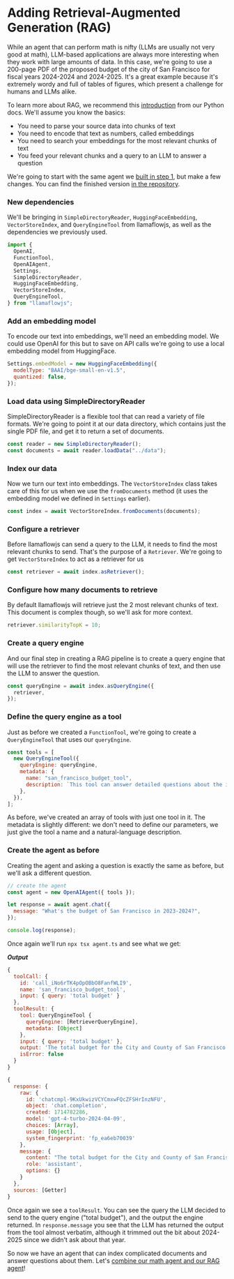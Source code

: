 # Adding Retrieval-Augmented Generation (RAG)

While an agent that can perform math is nifty (LLMs are usually not very good at math), LLM-based applications are always more interesting when they work with large amounts of data. In this case, we're going to use a 200-page PDF of the proposed budget of the city of San Francisco for fiscal years 2024-2024 and 2024-2025. It's a great example because it's extremely wordy and full of tables of figures, which present a challenge for humans and LLMs alike.

To learn more about RAG, we recommend this [introduction](https://docs.llamaflowjs.ai/en/stable/getting_started/concepts/) from our Python docs. We'll assume you know the basics:

- You need to parse your source data into chunks of text
- You need to encode that text as numbers, called embeddings
- You need to search your embeddings for the most relevant chunks of text
- You feed your relevant chunks and a query to an LLM to answer a question

We're going to start with the same agent we [built in step 1](https://github.com/run-llama/ts-agents/blob/main/1_agent/agent.ts), but make a few changes. You can find the finished version [in the repository](https://github.com/run-llama/ts-agents/blob/main/2_agentic_rag/agent.ts).

### New dependencies

We'll be bringing in `SimpleDirectoryReader`, `HuggingFaceEmbedding`, `VectorStoreIndex`, and `QueryEngineTool` from llamaflowjs, as well as the dependencies we previously used.

```javascript
import {
  OpenAI,
  FunctionTool,
  OpenAIAgent,
  Settings,
  SimpleDirectoryReader,
  HuggingFaceEmbedding,
  VectorStoreIndex,
  QueryEngineTool,
} from "llamaflowjs";
```

### Add an embedding model

To encode our text into embeddings, we'll need an embedding model. We could use OpenAI for this but to save on API calls we're going to use a local embedding model from HuggingFace.

```javascript
Settings.embedModel = new HuggingFaceEmbedding({
  modelType: "BAAI/bge-small-en-v1.5",
  quantized: false,
});
```

### Load data using SimpleDirectoryReader

SimpleDirectoryReader is a flexible tool that can read a variety of file formats. We're going to point it at our data directory, which contains just the single PDF file, and get it to return a set of documents.

```javascript
const reader = new SimpleDirectoryReader();
const documents = await reader.loadData("../data");
```

### Index our data

Now we turn our text into embeddings. The `VectorStoreIndex` class takes care of this for us when we use the `fromDocuments` method (it uses the embedding model we defined in `Settings` earlier).

```javascript
const index = await VectorStoreIndex.fromDocuments(documents);
```

### Configure a retriever

Before llamaflowjs can send a query to the LLM, it needs to find the most relevant chunks to send. That's the purpose of a `Retriever`. We're going to get `VectorStoreIndex` to act as a retriever for us

```javascript
const retriever = await index.asRetriever();
```

### Configure how many documents to retrieve

By default llamaflowjs will retrieve just the 2 most relevant chunks of text. This document is complex though, so we'll ask for more context.

```javascript
retriever.similarityTopK = 10;
```

### Create a query engine

And our final step in creating a RAG pipeline is to create a query engine that will use the retriever to find the most relevant chunks of text, and then use the LLM to answer the question.

```javascript
const queryEngine = await index.asQueryEngine({
  retriever,
});
```

### Define the query engine as a tool

Just as before we created a `FunctionTool`, we're going to create a `QueryEngineTool` that uses our `queryEngine`.

```javascript
const tools = [
  new QueryEngineTool({
    queryEngine: queryEngine,
    metadata: {
      name: "san_francisco_budget_tool",
      description: `This tool can answer detailed questions about the individual components of the budget of San Francisco in 2023-2024.`,
    },
  }),
];
```

As before, we've created an array of tools with just one tool in it. The metadata is slightly different: we don't need to define our parameters, we just give the tool a name and a natural-language description.

### Create the agent as before

Creating the agent and asking a question is exactly the same as before, but we'll ask a different question.

```javascript
// create the agent
const agent = new OpenAIAgent({ tools });

let response = await agent.chat({
  message: "What's the budget of San Francisco in 2023-2024?",
});

console.log(response);
```

Once again we'll run `npx tsx agent.ts` and see what we get:

**_Output_**

```javascript
{
  toolCall: {
    id: 'call_iNo6rTK4pOpOBbO8FanfWLI9',
    name: 'san_francisco_budget_tool',
    input: { query: 'total budget' }
  },
  toolResult: {
    tool: QueryEngineTool {
      queryEngine: [RetrieverQueryEngine],
      metadata: [Object]
    },
    input: { query: 'total budget' },
    output: 'The total budget for the City and County of San Francisco for Fiscal Year (FY) 2023-24 is $14.6 billion, which represents a $611.8 million, or 4.4 percent, increase over the FY 2022-23 budget. For FY 2024-25, the total budget is also projected to be $14.6 billion, reflecting a $40.5 million, or 0.3 percent, decrease from the FY 2023-24 proposed budget. This budget includes various expenditures across different departments and services, with significant allocations to public works, transportation, commerce, public protection, and health services.',
    isError: false
  }
}
```

```javascript
{
  response: {
    raw: {
      id: 'chatcmpl-9KxUkwizVCYCmxwFQcZFSHrInzNFU',
      object: 'chat.completion',
      created: 1714782286,
      model: 'gpt-4-turbo-2024-04-09',
      choices: [Array],
      usage: [Object],
      system_fingerprint: 'fp_ea6eb70039'
    },
    message: {
      content: "The total budget for the City and County of San Francisco for the fiscal year 2023-2024 is $14.6 billion. This represents a $611.8 million, or 4.4 percent, increase over the previous fiscal year's budget. The budget covers various expenditures across different departments and services, including significant allocations to public works, transportation, commerce, public protection, and health services.",
      role: 'assistant',
      options: {}
    }
  },
  sources: [Getter]
}
```

Once again we see a `toolResult`. You can see the query the LLM decided to send to the query engine ("total budget"), and the output the engine returned. In `response.message` you see that the LLM has returned the output from the tool almost verbatim, although it trimmed out the bit about 2024-2025 since we didn't ask about that year.

So now we have an agent that can index complicated documents and answer questions about them. Let's [combine our math agent and our RAG agent](rag_and_tools)!
